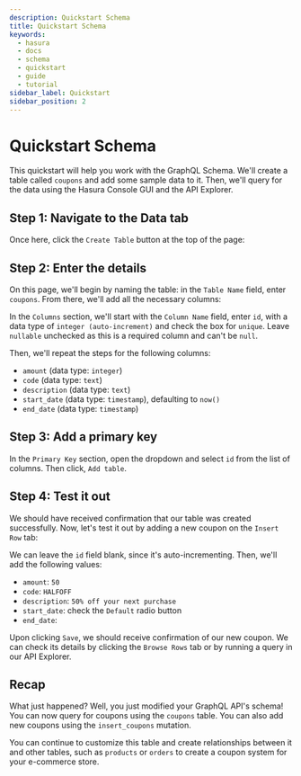 ```yaml
---
description: Quickstart Schema
title: Quickstart Schema
keywords:
  - hasura
  - docs
  - schema
  - quickstart
  - guide
  - tutorial
sidebar_label: Quickstart
sidebar_position: 2
---
```



# Quickstart Schema

This quickstart will help you work with the GraphQL Schema. We'll create a table called `coupons` and add some sample
data to it. Then, we'll query for the data using the Hasura Console GUI and the API Explorer.

<SampleAppBlock />

## Step 1: Navigate to the Data tab

Once here, click the `Create Table` button at the top of the page:

<Thumbnail src="/img/schema/schema-create-table_quickstart_cloud2.20.0.png" alt="Schema create table" width="1000px" />

## Step 2: Enter the details

On this page, we'll begin by naming the table: in the `Table Name` field, enter `coupons`. From there, we'll add all the
necessary columns:

In the `Columns` section, we'll start with the `Column Name` field, enter `id`, with a data type of
`integer (auto-increment)` and check the box for `unique`. Leave `nullable` unchecked as this is a required column and
can't be `null`.

Then, we'll repeat the steps for the following columns:

- `amount` (data type: `integer`)
- `code` (data type: `text`)
- `description` (data type: `text`)
- `start_date` (data type: `timestamp`), defaulting to `now()`
- `end_date` (data type: `timestamp`)

<Thumbnail src="/img/schema/schema_quickstart_cloud2.20.0.png" alt="Schema create table" width="1000px" />

## Step 3: Add a primary key

In the `Primary Key` section, open the dropdown and select `id` from the list of columns. Then click, `Add table`.

## Step 4: Test it out

We should have received confirmation that our table was created successfully. Now, let's test it out by adding a new
coupon on the `Insert Row` tab:

<Thumbnail src="/img/schema/schema-insert-row_quickstart_cloud2.20.0.png" alt="Schema create table" width="1000px" />

We can leave the `id` field blank, since it's auto-incrementing. Then, we'll add the following values:

- `amount`: `50`
- `code`: `HALFOFF`
- `description`: `50% off your next purchase`
- `start_date`: check the `Default` radio button
- `end_date`: <Timestamp />

Upon clicking `Save`, we should receive confirmation of our new coupon. We can check its details by clicking the
`Browse Rows` tab or by running a query in our API Explorer.

## Recap

What just happened? Well, you just modified your GraphQL API's schema! You can now query for coupons using the `coupons`
table. You can also add new coupons using the `insert_coupons` mutation.

You can continue to customize this table and create relationships between it and other tables, such as `products` or
`orders` to create a coupon system for your e-commerce store.
